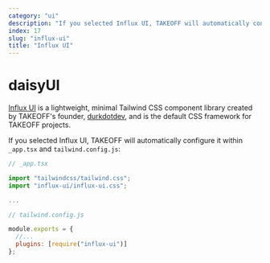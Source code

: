```yaml
---
category: "ui"
description: "If you selected Influx UI, TAKEOFF will automatically configure it."
index: 17
slug: "influx-ui"
title: "Influx UI"
---
```


# daisyUI

[Influx UI](https://influx-ui.durk.dev/) is a lightweight, minimal Tailwind CSS component library created by TAKEOFF's founder, [durkdotdev](https://twitter.com/durkdotdev), and is the default CSS framework for TAKEOFF projects.

If you selected Influx UI, TAKEOFF will automatically configure it within `_app.tsx` and `tailwind.config.js`:

```jsx
// _app.tsx

import "tailwindcss/tailwind.css";
import "influx-ui/influx-ui.css";

...
```

```js
// tailwind.config.js

module.exports = {
  //...
  plugins: [require("influx-ui")]
};
```

